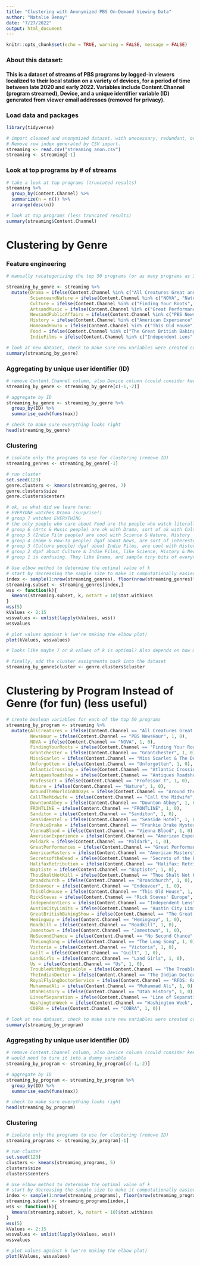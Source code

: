 ```yaml
---
title: "Clustering with Anonymized PBS On-Demand Viewing Data"
author: "Natalie Benoy"
date: "7/27/2022"
output: html_document
---
```


```r
knitr::opts_chunk$set(echo = TRUE, warning = FALSE, message = FALSE)
```

### About this dataset:
#### This is a dataset of streams of PBS programs by logged-in viewers localized to their local station on a variety of devices, for a period of time between late 2020 and early 2022. Variables include Content.Channel (program streamed), Device, and a unique identifier variable (ID) generated from viewer email addresses (removed for privacy).

### Load data and packages

```r
library(tidyverse)

# import cleaned and anonymized dataset, with unecessary, redundant, or personally identifiable variables like UID, Membership.ID, TP.Media.ID, CID, Title, First.Name, Last.Name, Email already removed.
# Remove row index generated by CSV import.
streaming <- read.csv("streaming_anon.csv")
streaming <- streaming[-1]
```

### Look at top programs by # of streams

```r
# take a look at top programs (truncated results)
streaming %>%
  group_by(Content.Channel) %>%
  summarize(n = n()) %>%
  arrange(desc(n))

# look at top programs (less truncated results)
summary(streaming$Content.Channel)
```

# Clustering by Genre

### Feature engineering

```r
# manually recategorizing the top 50 programs (or as many programs as I feel like) (aka the long and annoying part that I wouldn't have to do if PBS would just give us the genre information)

streaming_by_genre <- streaming %>%
  mutate(Drama = ifelse(Content.Channel %in% c("All Creatures Great and Small", "Grantchester", "Miss Scarlet & The Duke", "Unforgotten", "Atlantic Crossing", "Professor T", "Around the World in 80 Days", "Call the Midwife", "Downton Abbey", "Sanditon", "Seaside Hotel", "Frankie Drake Mysteries", "Vienna Blood", "Poldark", "Halifax: Retribution", "Baptiste", "Thou Shalt Not Kill", "BroadChurch", "Endeavour", "Roadkill", "Jamestown", "No Second Chance", "The Long Song", "Victoria", "Guilt", "Land Girls", "Us", "The Trouble With Maggie Cole", "The Indian Doctor", "RFDS: Royal Flying Doctor Service", "Line of Separation", "COBRA"), 1, 0),
         ScienceandNature = ifelse(Content.Channel %in% c("NOVA", "Nature"), 1, 0),
         Culture = ifelse(Content.Channel %in% c("Finding Your Roots", "Rick Steves' Europe", "This Is Utah", "Lidia Celebrates America"), 1, 0),
         ArtsandMusic = ifelse(Content.Channel %in% c("Great Performances", "Austin City Limits", "The Best of the Joy of Painting with Bob Ross", "Craft in America", "Inside the Met"), 1, 0),
         NewsandPublicAffairs = ifelse(Content.Channel %in% c("PBS NewsHour", "FRONTLINE", "Washington Week", "Amanpour and Company", "The Hinckley Report", "Utah Insight"), 1, 0),
         History = ifelse(Content.Channel %in% c("American Experience", "American Masters", "Secrets of the Dead", "Hemingway", "Muhammad Ali", "Utah History"), 1, 0),
         HomeandHowTo = ifelse(Content.Channel %in% c("This Old House", "Antiques Roadshow", "Ask This Old House"), 1, 0),
         Food = ifelse(Content.Channel %in% c("The Great British Baking Show", "Christopher Kimball's Milk Street Television", "Lidia's Kitchen", "America's Test Kitchen", "A Chef's Life", "Simply Ming", "Cook's Country"), 1, 0),
         IndieFilms = ifelse(Content.Channel %in% c("Independent Lens", "POV", "America Reframed"), 1, 0))

# look at new dataset, check to make sure new variables were created correctly
summary(streaming_by_genre)
```

### Aggregating by unique user identifier (ID)

```r
# remove Content.Channel column, also Device column (could consider keeping it in for future iterations); would need to turn it into a dummy variable
streaming_by_genre <- streaming_by_genre[c(-1,-2)]

# aggregate by ID
streaming_by_genre <- streaming_by_genre %>%
  group_by(ID) %>%
  summarise_each(funs(max)) 

# check to make sure everything looks right
head(streaming_by_genre)
```

### Clustering

```r
# isolate only the programs to use for clustering (remove ID)
streaming_genres <- streaming_by_genre[-1]

# run cluster
set.seed(123)
genre.clusters <- kmeans(streaming_genres, 7)
genre.clusters$size
genre.clusters$centers

# ok, so what did we learn here:
# EVERYONE watches Drama (surprise!)
# group 7 watches EVERYTHING
# the only people who care about Food are the people who watch literally everything (group 7)
# group 6 (Arts & Music people) are ok with Drama, sort of ok with Culture, don't really care about anything else
# group 5 (Indie Film people) are cool with Science & Nature, History
# group 4 (Home & How-To people) dgaf about News, are sort of interested in Arts & Music, Culture, History, Science
# group 3 (Culture people) dgaf about Indie Films, are cool with History, News & Science
# group 2 dgaf about Culture & Indie Films, like Science, History & News
# group 1 is confusing. They like Drama, and sample tiny bits of everything else (except Arts & Music)

# Use elbow method to determine the optimal value of k
# start by decreasing the sample size to make it computationally easier
index <- sample(1:nrow(streaming_genres), floor(nrow(streaming_genres)*0.05))
streaming.subset <- streaming_genres[index,]
wss <- function(k){
  kmeans(streaming.subset, k, nstart = 10)$tot.withinss
}
wss(5)
kValues <- 2:15
wssvalues <- unlist(lapply(kValues, wss))
wssvalues

# plot values against k (we're making the elbow plot)
plot(kValues, wssvalues)

# looks like maybe 7 or 8 values of k is optimal? Also depends on how many email iterations we'd really want to send?

# finally, add the cluster assignments back into the dataset
streaming_by_genre$cluster <- genre.clusters$cluster
```

# Clustering by Program Instead of Genre (for fun) (less useful)

```r
# create boolean variables for each of the top 50 programs
streaming_by_program <- streaming %>%
  mutate(AllCreatures = ifelse(Content.Channel == "All Creatures Great and Small", 1, 0),
         NewsHour = ifelse(Content.Channel == "PBS NewsHour", 1, 0),
         NOVA = ifelse(Content.Channel == "NOVA", 1, 0),
         FindingYourRoots = ifelse(Content.Channel == "Finding Your Roots", 1, 0),
         Grantchester = ifelse(Content.Channel == "Grantchester", 1, 0),
         MissScarlet = ifelse(Content.Channel == "Miss Scarlet & The Duke", 1, 0),
         Unforgotten = ifelse(Content.Channel == "Unforgotten", 1, 0),
         AtlanticCrossing = ifelse(Content.Channel == "Atlantic Crossing", 1, 0),
         AntiquesRoadshow = ifelse(Content.Channel == "Antiques Roadshow", 1, 0),
         ProfessorT = ifelse(Content.Channel == "Professor T", 1, 0),
         Nature = ifelse(Content.Channel == "Nature", 1, 0),
         AroundTheWorldin80Days = ifelse(Content.Channel == "Around the World in 80 Days", 1, 0),
         CallTheMidwife = ifelse(Content.Channel == "Call the Midwife", 1, 0),
         DowntonAbbey = ifelse(Content.Channel == "Downton Abbey", 1, 0),
         FRONTLINE = ifelse(Content.Channel == "FRONTLINE", 1, 0),
         Sanditon = ifelse(Content.Channel == "Sanditon", 1, 0),
         SeasideHotel = ifelse(Content.Channel == "Seaside Hotel", 1, 0),
         FrankieDrake = ifelse(Content.Channel == "Frankie Drake Mysteries", 1, 0),
         ViennaBlood = ifelse(Content.Channel == "Vienna Blood", 1, 0),
         AmericanExperience = ifelse(Content.Channel == "American Experience", 1, 0),
         Poldark = ifelse(Content.Channel == "Poldark", 1, 0),
         GreatPerformances = ifelse(Content.Channel == "Great Performances", 1, 0),
         AmericanMasters = ifelse(Content.Channel == "American Masters", 1, 0),
         SecretsoftheDead = ifelse(Content.Channel == "Secrets of the Dead", 1, 0),
         HalifaxRetribution = ifelse(Content.Channel == "Halifax: Retribution", 1, 0),
         Baptiste = ifelse(Content.Channel == "Baptiste", 1, 0),
         ThouShaltNotKill = ifelse(Content.Channel == "Thou Shalt Not Kill", 1, 0),
         Broadchurch = ifelse(Content.Channel == "Broadchurch", 1, 0),
         Endeavour = ifelse(Content.Channel == "Endeavour", 1, 0),
         ThisOldHouse = ifelse(Content.Channel == "This Old House", 1, 0),
         RickSteves = ifelse(Content.Channel == "Rick Steves' Europe", 1, 0),
         IndependentLens = ifelse(Content.Channel == "Independent Lens", 1, 0),
         AustinCityLimits = ifelse(Content.Channel == "Austin City Limits", 1, 0),
         GreatBritishBakingShow = ifelse(Content.Channel == "The Great British Baking Show", 1, 0),
         Hemingway = ifelse(Content.Channel == "Hemingway", 1, 0),
         Roadkill = ifelse(Content.Channel == "Roadkill", 1, 0),
         Jamestown = ifelse(Content.Channel == "Jamestown", 1, 0),
         NoSecondChance = ifelse(Content.Channel == "No Second Chance", 1, 0),
         TheLongSong = ifelse(Content.Channel == "The Long Song", 1, 0),
         Victoria = ifelse(Content.Channel == "Victoria", 1, 0),
         Guilt = ifelse(Content.Channel == "Guilt", 1, 0),
         LandGirls = ifelse(Content.Channel == "Land Girls", 1, 0),
         Us = ifelse(Content.Channel == "Us", 1, 0),
         TroubleWithMaggieCole = ifelse(Content.Channel == "The Trouble With Maggie Cole", 1, 0),
         TheIndianDoctor = ifelse(Content.Channel == "The Indian Doctor", 1, 0),
         RoyalFlyingDoctorService = ifelse(Content.Channel == "RFDS: Royal Flying Doctor Service", 1, 0),
         MuhammadAli = ifelse(Content.Channel == "Muhammad Ali", 1, 0),
         UtahHistory = ifelse(Content.Channel == "Utah History", 1, 0),
         LineofSeparation = ifelse(Content.Channel == "Line of Separation", 1, 0),
         WashingtonWeek = ifelse(Content.Channel == "Washington Week", 1, 0),
         COBRA = ifelse(Content.Channel == "COBRA", 1, 0))
 
# look at new dataset, check to make sure new variables were created correctly
summary(streaming_by_program)
```

### Aggregating by unique user identifier (ID)

```r
# remove Content.Channel column, also Device column (could consider keeping it in for future iterations)
# would need to turn it into a dummy variable
streaming_by_program <- streaming_by_program[c(-1,-2)]

# aggregate by ID
streaming_by_program <- streaming_by_program %>%
  group_by(ID) %>%
  summarise_each(funs(max)) 

# check to make sure everything looks right
head(streaming_by_program)
```

### Clustering

```r
# isolate only the programs to use for clustering (remove ID)
streaming_programs <- streaming_by_program[-1]

# run cluster
set.seed(123)
clusters <- kmeans(streaming_programs, 5)
clusters$size
clusters$centers

# Use elbow method to determine the optimal value of k
# start by decreasing the sample size to make it computationally easier
index <- sample(1:nrow(streaming_programs), floor(nrow(streaming_programs)*0.05))
streaming.subset <- streaming_programs[index,]
wss <- function(k){
  kmeans(streaming.subset, k, nstart = 10)$tot.withinss
}
wss(5)
kValues <- 2:15
wssvalues <- unlist(lapply(kValues, wss))
wssvalues

# plot values against k (we're making the elbow plot)
plot(kValues, wssvalues)
```


